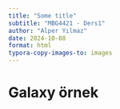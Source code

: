 ```yaml
---
title: "Some title"
subtitle: "MBG4421 - Ders1"
author: "Alper Yılmaz"
date: 2024-10-08
format: html
typora-copy-images-to: images
---
```


# Galaxy örnek


